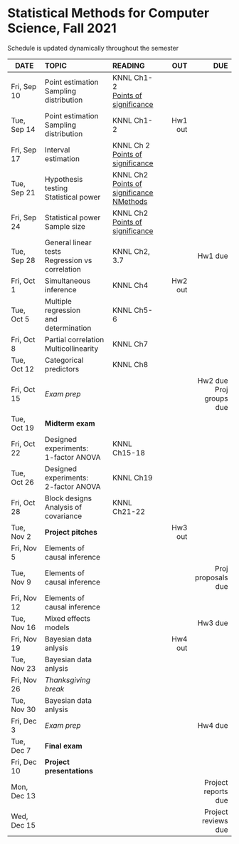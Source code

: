 <h1> Statistical Methods for Computer Science, Fall 2021 </h1>
Schedule is updated dynamically throughout the semester
</br>

<font size="3">

| DATE        | TOPIC            |READING     |      OUT |        DUE |
| ---------   |:-----------------|:-----------| --------:| ----------:|
| Fri, Sep 10 | Point estimation</br>Sampling distribution |  KNNL Ch1-2</br>[Points of significance](https://www.nature.com/articles/nmeth.2613)  | | |
| Tue, Sep 14 | Point estimation </br>Sampling distribution |  KNNL Ch1-2 | Hw1 out  |            |
| Fri, Sep 17 | Interval estimation   |  KNNL Ch 2</br>[Points of significance](https://www.nature.com/articles/nmeth.2659)  |          |            |
| Tue, Sep 21 | Hypothesis testing </br>Statistical power |  KNNL Ch2</br>[Points of significance](https://www.nature.com/articles/nmeth.2698)</br>[NMethods](https://www.nature.com/articles/nmeth.3288)  |          |            |
| Fri, Sep 24 | Statistical power</br>Sample size  | KNNL Ch2</br>[Points of significance](https://www.nature.com/articles/nmeth.2738)  |          |            |
| Tue, Sep 28 | General linear tests</br>Regression vs correlation | KNNL Ch2, 3.7 |    | Hw1 due    |
| Fri, Oct 1  | Simultaneous inference    | KNNL Ch4 | Hw2 out  |            |
| Tue, Oct 5  | Multiple regression </br>and determination | KNNL Ch5-6  |          |            |
| Fri, Oct 8  | Partial correlation</br> Multicollinearity     | KNNL Ch7           |       |            |
| Tue, Oct 12 | Categorical predictors| KNNL Ch8           |          |            |
| Fri, Oct 15 | *Exam prep*      |            |          | Hw2 due</br>Proj groups due    |
| Tue, Oct 19 | **Midterm exam** |            |          |            |
| Fri, Oct 22 | Designed experiments:</br>1-factor ANOVA | KNNL Ch15-18           |          |            |
| Tue, Oct 26 | Designed experiments:</br>2-factor ANOVA | KNNL Ch19 |          |            |
| Fri, Oct 28 | Block designs</br>Analysis of covariance | KNNL Ch21-22     |          |            |
| Tue, Nov 2  |**Project pitches**|            | Hw3 out  |            |
| Fri, Nov 5  | Elements of causal inference |            |          |            |
| Tue, Nov 9  | Elements of causal inference |            |          | Proj proposals due  |
| Fri, Nov 12 | Elements of causal inference |            |          |            |
| Tue, Nov 16 | Mixed effects models |            |          |Hw3 due     |
| Fri, Nov 19 | Bayesian data anlysis |            | Hw4 out  |            |
| Tue, Nov 23 | Bayesian data anlysis |            |          |            |
| Fri, Nov 26 | *Thanksgiving break* ||||
| Tue, Nov 30 | Bayesian data anlysis |            |          |            |
| Fri, Dec 3  | *Exam prep*      |            |          |Hw4 due     |
| Tue, Dec 7  | **Final exam**   |            |          |            |
| Fri, Dec 10 | **Project presentations**  |  |          |            |
| Mon, Dec 13 |                  |            |          | Project reports due           |
| Wed, Dec 15 |                  |            |          | Project reviews due           |
</font>







